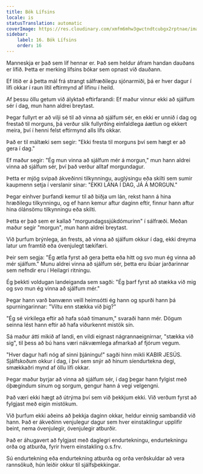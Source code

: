```yaml
---
title: Bók Lífsins
locale: is
statusTranslation: automatic
coverImage: https://res.cloudinary.com/xmfm6mhw3gwctndtcubgx2rptnae/image/upload/v1740468922/small_cover_tratado_de_psicologia_revolucionaria_a4c0dca4e0.webp
sidebar:
    label: 16. Bók Lífsins
    order: 16
---
```

Manneskja er það sem líf hennar er. Það sem heldur áfram handan dauðans er lífið. Þetta er merking lífsins bókar sem opnast við dauðann.

Ef litið er á þetta mál frá strangt sálfræðilegu sjónarmiði, þá er hver dagur í lífi okkar í raun lítil eftirmynd af lífinu í heild.

Af þessu öllu getum við ályktað eftirfarandi: Ef maður vinnur ekki að sjálfum sér í dag, mun hann aldrei breytast.

Þegar fullyrt er að vilji sé til að vinna að sjálfum sér, en ekki er unnið í dag og frestað til morguns, þá verður slík fullyrðing einfaldlega áætlun og ekkert meira, því í henni felst eftirmynd alls lífs okkar.

Það er til máltæki sem segir: "Ekki fresta til morguns því sem hægt er að gera í dag."

Ef maður segir: "Ég mun vinna að sjálfum mér á morgun," mun hann aldrei vinna að sjálfum sér, því það verður alltaf morgundagur.

Þetta er mjög svipað ákveðinni tilkynningu, auglýsingu eða skilti sem sumir kaupmenn setja í verslanir sínar: "EKKI LÁNA Í DAG, JÁ Á MORGUN."

Þegar einhver þurfandi kemur til að biðja um lán, rekst hann á hina hræðilegu tilkynningu, og ef hann kemur aftur daginn eftir, finnur hann aftur hina ólánsömu tilkynningu eða skilti.

Þetta er það sem er kallað "morgundagssjúkdómurinn" í sálfræði. Meðan maður segir "morgun", mun hann aldrei breytast.

Við þurfum brýnlega, án frests, að vinna að sjálfum okkur í dag, ekki dreyma latur um framtíð eða óvenjulegt tækifæri.

Þeir sem segja: "Ég ætla fyrst að gera þetta eða hitt og svo mun ég vinna að mér sjálfum." Munu aldrei vinna að sjálfum sér, þetta eru íbúar jarðarinnar sem nefndir eru í Heilagri ritningu.

Ég þekkti voldugan landeiganda sem sagði: "Ég þarf fyrst að stækka við mig og svo mun ég vinna að sjálfum mér."

Þegar hann varð banvænn veill heimsótti ég hann og spurði hann þá spurningarinnar: "Viltu enn stækka við þig?"

"Ég sé virkilega eftir að hafa sóað tímanum," svaraði hann mér. Dögum seinna lést hann eftir að hafa viðurkennt mistök sín.

Sá maður átti mikið af landi, en vildi eignast nágrannaeignirnar, "stækka við sig", til þess að bú hans væri nákvæmlega afmarkað af fjórum vegum.

"Hver dagur hafi nóg af sinni þjáningu!" sagði hinn mikli KABIR JESÚS. Sjálfskoðum okkur í dag, í því sem snýr að hinum síendurtekna degi, smækkaðri mynd af öllu lífi okkar.

Þegar maður byrjar að vinna að sjálfum sér, í dag þegar hann fylgist með óþægindum sínum og sorgum, gengur hann á vegi velgengni.

Það væri ekki hægt að útrýma því sem við þekkjum ekki. Við verðum fyrst að fylgjast með eigin mistökum.

Við þurfum ekki aðeins að þekkja daginn okkar, heldur einnig sambandið við hann. Það er ákveðinn venjulegur dagur sem hver einstaklingur upplifir beint, nema óvenjulegir, óvenjulegir atburðir.

Það er áhugavert að fylgjast með daglegri endurtekningu, endurtekningu orða og atburða, fyrir hvern einstakling o.s.frv.

Sú endurtekning eða endurtekning atburða og orða verðskuldar að vera rannsökuð, hún leiðir okkur til sjálfsþekkingar.


